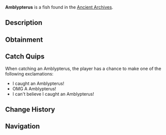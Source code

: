 {{FishInfobox
|image          = Amblypterus.png
|rarity         = Mythical
|sea            = First Sea
|location       = [[Ancient Archives]]
|sublocation    = 
|sources        = Fishing Rod
|radar_location = 
|xp             = 700
|weather        = 
|time           = Day
|season         = 
|bait           = Fish Head
|base_weight    = 180
|base_value     = 2500
|weight_range   = 110
|base_chance    = 0.005
|base_resil     = 15
}}
'''Amblypterus''' is a {{Rarity|Mythical}} fish found in the [[Ancient Archives]].

== Description ==
{{Description|Amblypterus is an extinct genus of prehistoric fish from the Carboniferous period, known for its unusual body shape and large, complex pectoral fins that allowed for agile, precise movement.|Bestiary Entry}}

== Obtainment ==
{{Description|Found in the dark waters of the Archives...|Bestiary Hint}}
{{Fish Availability|
Ancient Archives
|top_rods      = 
Free Spirit Rod\185690.91\345319.95;
Leviathan's Fang Rod\183754.33\335973.54;
Trident Rod\172522.69\320831.67;
Azure Of Lagoon\134464.6\259491.06;
No-Life Rod\134111.56\249747.26;
Resourceful Rod\87091.57\175638.71;
Rapid Rod\101971.98\204537.6;
Adventurer's Rod\90086.5\181568.51;
Buddy Bond Rod\58003.1\114368.95;
Rod Of Time\71035.79\154147.21;
Candy Cane Rod\62583.33\139446.5;
Seraphic Rod\107466.23\195757.06;
Ethereal Prism Rod\107013.19\190988.31;
Challenger's Rod\105888.2\197309.8;
Astralhook Rod\105862.64\190497;
Rod Of The Forgotten Fang\104336.37\191423.52;
Blazebringer Rod\102375.6\195083.5;
Verdant Shear Rod\97123.14\188779.67;
Zeus Rod\96491.48\183838.74;
Depthseeker Rod\94767.23\193096.67;
Rod Of The Depths\94112.67\173461.47;
Rod Of The Exalted One\90642.91\166612.85;
Avalanche Rod\90433.96\185104.44;
Volcanic Rod\86255.34\169672.67;
Steady Rod\32766.43\94478.95
|recommended   = Trident Rod
}}

== Catch Quips ==
When catching an Amblypterus, the player has a chance to make one of the following exclamations:
* I caught an Amblypterus!
* OMG A Amblypterus!
* I can't believe I caught an Amblypterus!

== Change History ==
{{Change History|{{subst:Current Version}}}}

== Navigation ==
{{Fish Navbox|Ancient Archives}}